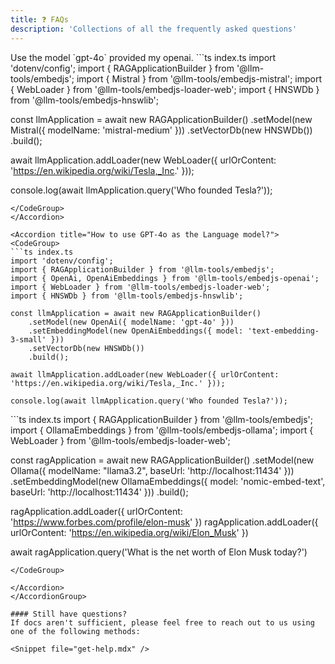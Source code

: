 ```yaml
---
title: ❓ FAQs
description: 'Collections of all the frequently asked questions'
---
```

<AccordionGroup>
<Accordion title="How to use MistralAI language model?">
Use the model `gpt-4o` provided my openai.

<CodeGroup>
```ts index.ts
import 'dotenv/config';
import { RAGApplicationBuilder } from '@llm-tools/embedjs';
import { Mistral } from '@llm-tools/embedjs-mistral';
import { WebLoader } from '@llm-tools/embedjs-loader-web';
import { HNSWDb } from '@llm-tools/embedjs-hnswlib';

const llmApplication = await new RAGApplicationBuilder()
    .setModel(new Mistral({ modelName: 'mistral-medium' }))
    .setVectorDb(new HNSWDb())
    .build();

await llmApplication.addLoader(new WebLoader({ urlOrContent: 'https://en.wikipedia.org/wiki/Tesla,_Inc.' }));

console.log(await llmApplication.query('Who founded Tesla?'));
```
</CodeGroup>
</Accordion>

<Accordion title="How to use GPT-4o as the Language model?">
<CodeGroup>
```ts index.ts
import 'dotenv/config';
import { RAGApplicationBuilder } from '@llm-tools/embedjs';
import { OpenAi, OpenAiEmbeddings } from '@llm-tools/embedjs-openai';
import { WebLoader } from '@llm-tools/embedjs-loader-web';
import { HNSWDb } from '@llm-tools/embedjs-hnswlib';

const llmApplication = await new RAGApplicationBuilder()
    .setModel(new OpenAi({ modelName: 'gpt-4o' }))
    .setEmbeddingModel(new OpenAiEmbeddings({ model: 'text-embedding-3-small' }))
    .setVectorDb(new HNSWDb())
    .build();

await llmApplication.addLoader(new WebLoader({ urlOrContent: 'https://en.wikipedia.org/wiki/Tesla,_Inc.' }));

console.log(await llmApplication.query('Who founded Tesla?'));
```
</CodeGroup>
</Accordion>

<Accordion title="I don't have OpenAI credits. How can I use a local model?">
<CodeGroup>
```ts index.ts
import { RAGApplicationBuilder } from '@llm-tools/embedjs';
import { OllamaEmbeddings } from '@llm-tools/embedjs-ollama';
import { WebLoader } from '@llm-tools/embedjs-loader-web';

const ragApplication = await new RAGApplicationBuilder()
    .setModel(new Ollama({ modelName: "llama3.2", baseUrl: 'http://localhost:11434' }))
    .setEmbeddingModel(new OllamaEmbeddings({ model: 'nomic-embed-text', baseUrl: 'http://localhost:11434' }))
    .build();

ragApplication.addLoader({ urlOrContent: 'https://www.forbes.com/profile/elon-musk' })
ragApplication.addLoader({ urlOrContent: 'https://en.wikipedia.org/wiki/Elon_Musk' })

await ragApplication.query('What is the net worth of Elon Musk today?')
```
</CodeGroup>

</Accordion>
</AccordionGroup>

#### Still have questions?
If docs aren't sufficient, please feel free to reach out to us using one of the following methods:

<Snippet file="get-help.mdx" />
